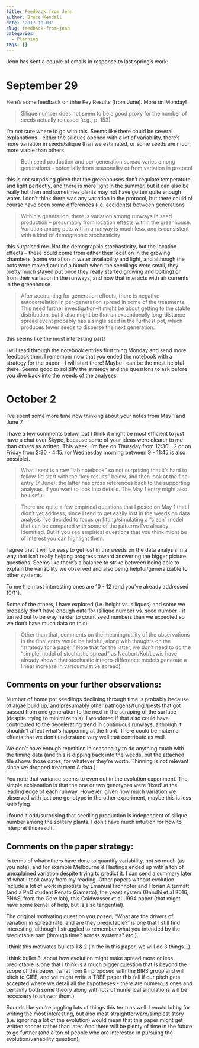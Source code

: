 ```yaml
---
title: Feedback from Jenn
author: Bruce Kendall
date: '2017-10-03'
slug: feedback-from-jenn
categories:
  - Planning
tags: []
---
```


Jenn has sent a couple of emails in response to last spring's work:

# September 29

Here's some feedback on thhe Key Results (from June). More on Monday!

> Silique number does not seem to be a good proxy for the number of seeds actually released (e.g., p. 153)

I'm not sure where to go with this. Seems like there could be several explanations - either the siliques opened with a lot of variability, there's more variation in seeds/silique than we estimated, or some seeds are much more viable than others.

> Both seed production and per-generation spread varies among generations -- potentially from seasonality or from variation in protocol

this is not surprising given that the greenhouses don't regulate temperature and light perfectly, and there is more light in the summer, but it can also be really hot then and sometimes plants may not have gotten quite enough water. I don't think there was any variation in the protocol, but there could of course have been some differences (i.e. accidents) between generations

> Within a generation, there is variation among runways in seed production -- presumably from location effects within the greenhouse. Variation among pots within a runway is much less, and is consistent with a kind of demographic stochasticity

this surprised me. Not the demographic stochasticity, but the location effects -- these could come from either their location in the growing chambers (some variation in water availability and light, and although the pots were moved around a bunch when the seedlings were small, they pretty much stayed put once they really started growing and bolting) or from their variation in the runways, and how that interacts with air currents in the greenhouse.

> After accounting for generation effects, there is negative autocorrelation in per-generation spread in some of the treatments. This need further investigation--it might be about getting to the stable distribution, but it also might be that an exceptionally long-distance spread event probably has a single seed in the furthest pot, which produces fewer seeds to disperse the next generation.

this seems like the most interesting part!

I will read through the notebook entries first thing Monday and send more feedback then. I remember now that you ended the notebook with a strategy for the paper - I will start there! Maybe I can be the most helpful there. Seems good to solidify the strategy and the questions to ask before you dive back into the weeds of the analyses.

# October 2
I've spent some more time now thinking about your notes from May 1 and June 7.

I have a few comments below, but I think it might be most efficient to just have a chat over Skype, because some of your ideas were clearer to me than others as written. This week, I'm free on Thursday from 12:30 - 2 or on Friday from 2:30 - 4:15. (or Wednesday morning between 9 - 11:45 is also possible).


> What I sent is a raw "lab notebook" so not surprising that it's hard to follow. I'd start with the "key results" below, and then look at the final entry (7 June); the latter has cross references back to the supporting analyses, if you want to look into details. The May 1 entry might also be useful.

> There are quite a few empirical questions that I posed on May 1 that I didn't yet address; since I tend to get easily lost in the weeds on data analysis I've decided to focus on fitting/simulating a "clean" model that can be compared with some of the patterns I've already identified. But if you see empirical questions that you think might be of interest you can highlight them.

I agree that it will be easy to get lost in the weeds on the data analysis in a way that isn't really helping progress toward answering the bigger picture questions. Seems like there's a balance to strike between being able to explain the variability we observed and also being helpful/generalizable to other systems.

To me the most interesting ones are 10 - 12 (and you've already addressed 10/11).

Some of the others, I have explored (i.e. height vs. siliques) and some we probably don't have enough data for (silique number vs. seed number - it turned out to be way harder to count seed numbers than we expected so we don't have much data on this).

> Other than that, comments on the meaning/utility of the observations in the final entry would be helpful, along with thoughts on the "strategy for a paper." Note that for the latter, we don't need to do the "simple model of stochastic spread" as Neubert/Kot/Lewis have already shown that stochastic integro-difference models generate a linear increase in var(cumulative spread).

## Comments on your further observations:

Number of home pot seedlings declining through time is probably because of algae build up, and presumably other pathogens/fungi/pests that got passed from one generation to the next in the scraping of the surface (despite trying to minimize this). I wondered if that also could have contributed to the decelerating trend in continuous runways, although it shouldn't affect what's happening at the front. There could be maternal effects that we don't understand very well that contribute as well.

We don't have enough repetition in seasonality to do anything much with the timing data (and this is dipping back into the weeds, but the attached file shows those dates, for whatever they're worth. Thinning is not relevant since we dropped treatment A data.)

You note that variance seems to even out in the evolution experiment. The simple explanation is that the one or two genotypes were 'fixed' at the leading edge of each runway. However, given how much variation we observed with just one genotype in the other experiment, maybe this is less satisfying.

I found it odd/surprising that seedling production is independent of silique number among the solitary plants. I don't have much intuition for how to interpret this result.

## Comments on the paper strategy:
In terms of what others have done to quantify variability, not so much (as you note), and for example Melbourne & Hastings ended up with a ton of unexplained variation despite trying to predict it. I can send a summary later of what I took away from my reading. Other papers without evolution include a lot of work in protists by Emanual Fronhofer and Florian Altermatt (and a PhD student Renato Giametto), the yeast system (Gandhi et al 2016, PNAS, from the Gore lab), this Goldwasser et al. 1994 paper (that might have some kernel of help, but is also tangential). 

The original motivating question you posed, "What are the drivers of variation in spread rate, and are they predictable?" is one that I still find interesting, although I struggled to remember what you intended by the predictable part (through time? across systems? etc.). 

I think this motivates bullets 1 & 2 (in the in this paper, we will do 3 things...).

I think bullet 3: about how evolution might make spread more or less predictable is one that I think is a much bigger question that is beyond the scope of this paper. (what Tom & I proposed with the BIRS group and will pitch to CIEE, and we might write a TREE paper this fall if our pitch gets accepted where we detail all the hypotheses - there are numerous ones and certainly both some theory along with lots of numerical simulations will be necessary to answer them.)

Sounds like you're juggling lots of things this term as well. I would lobby for writing the most interesting, but also most straightforward/simplest story (i.e. ignoring a lot of the evolution) would mean that this paper might get written sooner rather than later. And there will be plenty of time in the future to go further (and a ton of people who are interested in pursuing the evolution/variability question).

